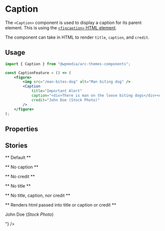 

<Meta title="Components/Caption" component={Caption} />

# Caption

The `<Caption>` component is used to display a caption for its parent element. This is using the [`<figcaption>` HTML element](https://developer.mozilla.org/en-US/docs/Web/HTML/Element/figcaption).

The component can take in HTML to render `title`, `caption`, and `credit`.

## Usage

```jsx
import { Caption } from "@wpmedia/arc-themes-components";

const CaptionFeature = () => (
	<figure>
		<img src="/man-bites-dog" alt="Man biting dog" />
		<Caption
			title="Important Alert"
			caption="<div>There is man on the loose biting dogs</div><div>All dogs should evacuate the area</div>"
			credit="John Doe (Stock Photo)"
		/>
	</figure>
);
```

## Properties

<Props of={Caption} />

## Stories

** Default **

<Preview>
	<Story name="Default">
		<Caption
			caption={"There is a man on the loose who seems to be biting dogs"}
			credit="John Doe (Stock Photo)"
			title={"Man Bites Dog"}
		/>
	</Story>
</Preview>

** No caption **

<Preview>
	<Story name="No caption">
		<Caption caption="" credit="John Doe (Stock Photo)" title={"Man Bites Dog"} />
	</Story>
</Preview>

** No credit **

<Preview>
	<Story name="No credit">
		<Caption
			caption={"There is a man on the loose who seems to be biting dogs"}
			credit=""
			title={"Man Bites Dog"}
		/>
	</Story>
</Preview>

** No title **

<Preview>
	<Story name="No title">
		<Caption
			caption={"There is a man on the loose who seems to be biting dogs"}
			credit="John Doe (Stock Photo)"
			title={""}
		/>
	</Story>
</Preview>

** No title, caption, nor credit **

<Preview>
	<Story name="No title, caption, nor credit">
		<Caption caption={""} credit="" title={""} />
	</Story>
</Preview>

** Renders html passed into title or caption or credit **

<Preview>
	<Story name="Renders html passed into title or caption">
		<Caption
			title="<p>Important Alert</p>"
			caption="<div><p>There is man on the loose biting dogs</p></div><div><p>All dogs should evacuate the area</p></div>"
			credit={"<div><p>John Doe (<i>Stock Photo</i>)</p></div>"}
		/>
	</Story>
</Preview>
